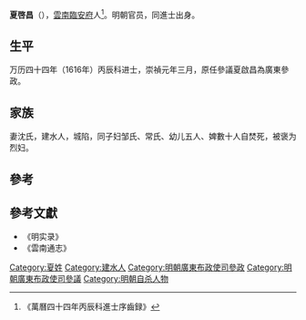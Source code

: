 '''夏啓昌'''（{{bd|？||？|}}），[[雲南|雲南]][[臨安府|臨安府]]人<ref>《萬曆四十四年丙辰科進士序齒録》</ref>。明朝官员，同進士出身。

== 生平 ==
万历四十四年（1616年）丙辰科进士，崇禎元年三月，原任參議夏啟昌為廣東參政。

== 家族 ==
妻沈氏，建水人，城陷，同子妇邹氏、常氏、幼儿五人、婢數十人自焚死，被褒为烈妇。

==參考==
{{reflist}}

==參考文獻==
*《明实录》
*《雲南通志》

{{萬曆四十四年丙辰科殿試金榜}}

{{Authority control}}

{{DEFAULTSORT:Xia夏}}
[[Category:夏姓|Category:夏姓]]
[[Category:建水人|Category:建水人]]
[[Category:明朝廣東布政使司參政|Category:明朝廣東布政使司參政]]
[[Category:明朝廣東布政使司參議|Category:明朝廣東布政使司參議]]
[[Category:明朝自杀人物|Category:明朝自杀人物]]